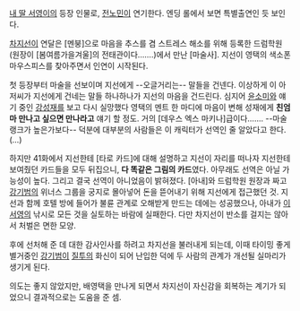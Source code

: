 [[내 딸 서영이]]의 등장 인물로, [[전노민]]이 연기한다. 엔딩 롤에서 보면 특별출연인 듯 보인다.

[[차지선]]이 연달은 [멘붕]으로 마음을 추스를 겸 스트레스 해소를 위해 등록한 드럼학원(원장이 [봄여름가을겨울]의 전태관이다…….)에서 만난 [마술사]. 지선이 영택의 색소폰 마우스피스를 찾아주면서 인연이 시작된다.

첫 등장부터 마술을 선보이며 지선에게 --오글거리는-- 말들을 건넨다. 이상하게 이 아저씨가 지선에게 건네는 말들 하나하나가 지선의 마음을 건드린다. 심지어 [[윤소미]]와 얘기 중인 [[강성재]]를 보고 다시 실망했다 영택의 멘트 한 마디에 마음이 변해 성재에게 '''친엄마 만나고 싶으면 만나라고''' 얘기 할 정도. 거의 [데우스 엑스 마키나]급이다……. --마술 랭크가 높은가보다-- 덕분에 대부분의 사람들은 이 캐릭터가 선역인 줄 알았다고 한다.(…)

하지만 41화에서 지선한테 [타로 카드]에 대해 설명하고 지선이 자리를 떠나자 지선한테 보여줬던 카드들을 모두 뒤집으니, '''다 똑같은 그림의 카드'''였다. 아무래도 선역은 아닐 가능성이 높다. 그리고 결국 선역이 아니었음이 밝혀졌다. [아내]와 드럼학원 원장과 짜고 [[강기범]]의 위너스 그룹을 궁지로 몰아넣어 돈을 뜯어내기 위해 지선에게 접근했던 것. 지선과 함께 호텔 방에 들어가 불륜 관계로 오해받게 만드는 데에는 성공했으나, 아내가 [[이서영]]의 낚시로 모든 것을 실토하는 바람에 실패한다. 다만 차지선이 반소를 걸지는 않아서 처벌은 면한 모양.

후에 선처해 준 데 대한 감사인사를 하려고 차지선을 불러내게 되는데, 이때 타이밍 좋게 별거중인 [[강기범]]이 [[질투]]의 화신이 되어 난입한 덕에 두 사람의 관계가 개선될 실마리가 생기게 된다. 

의도는 좋지 않았지만, 배영택을 만나게 되면서 차지선이 자신감을 회복하는 계기가 되었으니 결과적으로는 도움을 준 셈.

